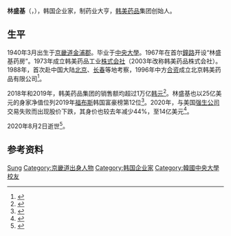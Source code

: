 {{人物信息框
| 姓名     = 林盛基
| 性别     = 男
| 出生日期 = 1940年3月1日
| 出生地点 = {{KOR-JPN}}[[京畿道|京畿道]][[金浦市|金浦郡]]大串面
| 逝世日期 = {{Dda|2020|8|2|1940|3|1}}
| 逝世地点 = {{KOR}}[[首尔特别市|首尔特别市]]
| 学历     = 
| 母校     = [[中央大學_(韓國)|中央大學]]
| 奖项     =
}}
'''林盛基'''（{{kor|林盛基|임성기|Lim Sung-ki}}，{{bd|1940年|3月1日|2020年|8月2日|catIdx=Lim}}），韩国企业家，制药业大亨，[[韩美药品|韩美药品]]集团创始人。
== 生平 ==
1940年3月出生于[[京畿道|京畿道]][[金浦市|金浦郡]]。毕业于[[中央大學_(韓國)|中央大學]]。1967年在首尔[[鐘路|鐘路]]开设“林盛基药房”。1973年成立韩美药品工业[[株式会社|株式会社]]（2003年改称韩美药品株式会社）。1988年，首次赴中国大陆[[北京|北京]]、[[长春|长春]]等地考察，1996年中方[[中外合资|合资]]成立北京韩美药品有限公司<ref>{{cite web |title=发展历程 |url=http://www.bjhanmi.com.cn/mobile/about_licheng.jsp|work=北京韩美药品有限公司}}</ref>。

2018年和2019年，韩美药品集团的销售额均超过1万亿[[韩元|韩元]]<ref>{{cite web |author1=이해준 |title=약국에서 매출 1조 글로벌 제약사로... 한미약품 임성기 회장 타계 |url=https://news.joins.com/article/23839108 |publisher=중앙일보 |language=ko |date=2020-08-02 |access-date=2020-08-02 |archive-date=2020-08-03 |archive-url=https://web.archive.org/web/20200803135458/https://news.joins.com/article/23839108 |dead-url=no }}</ref>。林盛基也以25亿美元的身家净值位列2019年[[福布斯|福布斯]]韩国富豪榜第12位<ref>{{cite web |title=2019福布斯 韩国富豪榜 |url=https://www.forbeschina.com/lists/1716 |publisher=福布斯中国 |accessdate=2020-08-02 |archive-date=2020-08-09 |archive-url=https://web.archive.org/web/20200809115557/http://www.forbeschina.com/lists/1716 |dead-url=no }}</ref>。2020年，与美国[[强生公司|强生公司]]交易失败而出现股价下跌，其身价也较去年减少44%，至14亿美元<ref>{{cite web |title=福布斯发布2020年韩国富豪榜，三星李健熙居首 |url=https://www.forbeschina.com/billionaires/50036 |publisher=福布斯中国 |accessdate=2020-08-02 |date=2020-07-09 |archive-date=2020-08-20 |archive-url=https://web.archive.org/web/20200820224613/http://www.forbeschina.com/billionaires/50036 |dead-url=no }}</ref>。

2020年8月2日逝世<ref>{{cite web |author=홍석호 |title=‘제약업계 1세대’ 한미약품 임성기 회장, 2일 별세…향년 80세 |url=https://www.donga.com/news/Economy/article/all/20200802/102264881/1 |publisher=[[東亞日報|동아일보]] |language=ko |date=2020-08-02 |access-date=2020-08-02 |archive-date=2021-01-07 |archive-url=https://web.archive.org/web/20210107055757/https://www.donga.com/news/Economy/article/all/20200802/102264881/1 |dead-url=no }}</ref>。
== 参考资料 ==
{{portal|人物|韩国}}
{{reflist}}
{{Authority control}}
{{DEFAULTSORT:Lim, Sung-ki}}
[[Category:林姓|Sung]]
[[Category:京畿道出身人物|Category:京畿道出身人物]]
[[Category:韩国企业家|Category:韩国企业家]]
[[Category:韓國中央大學校友|Category:韓國中央大學校友]]